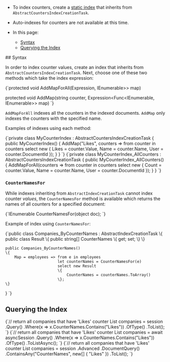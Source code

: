 
<Admonition type="note" title="">

* To index counters, create a [static index](../../indexes/creating-and-deploying.mdx#static-indexes) 
that inherits from `AbstractCountersIndexCreationTask`.  

* Auto-indexes for counters are not available at this time.  

* In this page:  
  * [Syntax](../../document-extensions/counters/indexing.mdx#syntax)  
  * [Querying the Index](../../document-extensions/counters/indexing.mdx#querying-the-index)  

</Admonition>
## Syntax

In order to index counter values, create an index that inherits from `AbstractCountersIndexCreationTask`. 
Next, choose one of these two methods which take the index expression:  

<TabItem value="csharp" label="csharp">
<CodeBlock language="csharp">
{`protected void AddMapForAll(Expression<Func<IEnumerable<CounterEntry>, IEnumerable>> map)

protected void AddMap(string counter, Expression<Func<IEnumerable<CounterEntry>, IEnumerable>> map)
`}
</CodeBlock>
</TabItem>

`AddMapForAll` indexes all the counters in the indexed documents. `AddMap` only indexes the counters with 
the specified name.  

Examples of indexes using each method:  

<Tabs groupId='languageSyntax'>
<TabItem value="AddMap" label="AddMap">
<CodeBlock language="csharp">
{`private class MyCounterIndex : AbstractCountersIndexCreationTask<Company>
{
    public MyCounterIndex()
    {
        AddMap("Likes", counters => from counter in counters
                                        select new
                                        {
                                            Likes = counter.Value,
                                            Name = counter.Name,
                                            User = counter.DocumentId
                                        });
    }
}
`}
</CodeBlock>
</TabItem>
<TabItem value="AddMapForAll" label="AddMapForAll">
<CodeBlock language="csharp">
{`private class MyCounterIndex_AllCounters : AbstractCountersIndexCreationTask<Company>
{
    public MyCounterIndex_AllCounters()
    {
        AddMapForAll(counters => from counter in counters
                                 select new
                                 {
                                     Count = counter.Value,
                                     Name = counter.Name,
                                     User = counter.DocumentId
                                 });
    }
}
`}
</CodeBlock>
</TabItem>
</Tabs>  



### `CounterNamesFor`

While indexes inheriting from `AbstractIndexCreationTask` cannot index counter _values_, the `CounterNamesFor` 
method is available which returns the names of all counters for a specified document:  

<TabItem value="syntax" label="syntax">
<CodeBlock language="csharp">
{`IEnumerable<string> CounterNamesFor(object doc);
`}
</CodeBlock>
</TabItem>

Example of index using `CounterNamesFor`:  

<TabItem value="index_0" label="index_0">
<CodeBlock language="csharp">
{`public class Companies_ByCounterNames : AbstractIndexCreationTask<Company>
\{
    public class Result
    \{
        public string[] CounterNames \{ get; set; \}
    \}

    public Companies_ByCounterNames()
    \{
        Map = employees => from e in employees
                           let counterNames = CounterNamesFor(e)
                           select new Result
                           \{
                               CounterNames = counterNames.ToArray()
                           \};
    \}
\}
`}
</CodeBlock>
</TabItem>



## Querying the Index  

<Tabs groupId='languageSyntax'>
<TabItem value="Sync" label="Sync">
<CodeBlock language="csharp">
{`// return all companies that have 'Likes' counter
List<Company> companies = session
    .Query<Companies_ByCounterNames.Result, Companies_ByCounterNames>()
    .Where(x => x.CounterNames.Contains("Likes"))
    .OfType<Company>()
    .ToList();
`}
</CodeBlock>
</TabItem>
<TabItem value="Async" label="Async">
<CodeBlock language="csharp">
{`// return all companies that have 'Likes' counter
List<Company> companies = await asyncSession
    .Query<Companies_ByCounterNames.Result, Companies_ByCounterNames>()
    .Where(x => x.CounterNames.Contains("Likes"))
    .OfType<Company>()
    .ToListAsync();
`}
</CodeBlock>
</TabItem>
<TabItem value="DocumentQuery" label="DocumentQuery">
<CodeBlock language="csharp">
{`// return all companies that have 'Likes' counter
List<Company> companies = session
    .Advanced
    .DocumentQuery<Company, Companies_ByCounterNames>()
    .ContainsAny("CounterNames", new[] { "Likes" })
    .ToList();
`}
</CodeBlock>
</TabItem>
</Tabs>




